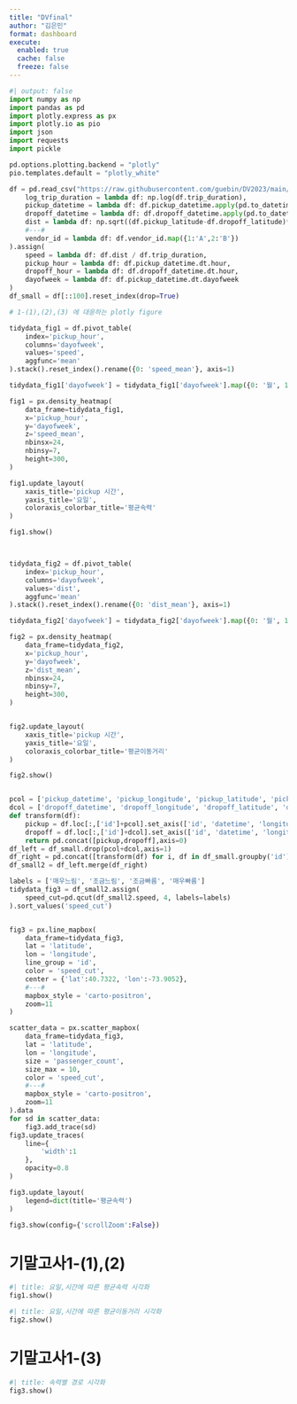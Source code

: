 ```yaml
---
title: "DVfinal"
author: "김은민"
format: dashboard
execute: 
  enabled: true
  cache: false
  freeze: false
---
```



```python
#| output: false
import numpy as np
import pandas as pd
import plotly.express as px
import plotly.io as pio
import json
import requests
import pickle

pd.options.plotting.backend = "plotly"
pio.templates.default = "plotly_white"

df = pd.read_csv("https://raw.githubusercontent.com/guebin/DV2023/main/posts/NYCTaxi.csv").assign(
    log_trip_duration = lambda df: np.log(df.trip_duration),
    pickup_datetime = lambda df: df.pickup_datetime.apply(pd.to_datetime),
    dropoff_datetime = lambda df: df.dropoff_datetime.apply(pd.to_datetime),
    dist = lambda df: np.sqrt((df.pickup_latitude-df.dropoff_latitude)**2 + (df.pickup_longitude-df.dropoff_longitude)**2),
    #---#
    vendor_id = lambda df: df.vendor_id.map({1:'A',2:'B'})
).assign(
    speed = lambda df: df.dist / df.trip_duration,
    pickup_hour = lambda df: df.pickup_datetime.dt.hour,
    dropoff_hour = lambda df: df.dropoff_datetime.dt.hour,
    dayofweek = lambda df: df.pickup_datetime.dt.dayofweek
)
df_small = df[::100].reset_index(drop=True)

# 1-(1),(2),(3) 에 대응하는 plotly figure

tidydata_fig1 = df.pivot_table(
    index='pickup_hour',
    columns='dayofweek',
    values='speed',
    aggfunc='mean'
).stack().reset_index().rename({0: 'speed_mean'}, axis=1)

tidydata_fig1['dayofweek'] = tidydata_fig1['dayofweek'].map({0: '월', 1: '화', 2: '수', 3: '목', 4: '금', 5: '토', 6: '일'})

fig1 = px.density_heatmap(
    data_frame=tidydata_fig1,
    x='pickup_hour',
    y='dayofweek',
    z='speed_mean',
    nbinsx=24,
    nbinsy=7,
    height=300,
)

fig1.update_layout(
    xaxis_title='pickup 시간',
    yaxis_title='요일',
    coloraxis_colorbar_title='평균속력'
)

fig1.show()



tidydata_fig2 = df.pivot_table(
    index='pickup_hour',
    columns='dayofweek',
    values='dist',
    aggfunc='mean'
).stack().reset_index().rename({0: 'dist_mean'}, axis=1)

tidydata_fig2['dayofweek'] = tidydata_fig2['dayofweek'].map({0: '월', 1: '화', 2: '수', 3: '목', 4: '금', 5: '토', 6: '일'})

fig2 = px.density_heatmap(
    data_frame=tidydata_fig2,
    x='pickup_hour',
    y='dayofweek',
    z='dist_mean',
    nbinsx=24,
    nbinsy=7,
    height=300,
)


fig2.update_layout(
    xaxis_title='pickup 시간',
    yaxis_title='요일',
    coloraxis_colorbar_title='평균이동거리'
)

fig2.show()


pcol = ['pickup_datetime', 'pickup_longitude', 'pickup_latitude', 'pickup_hour']
dcol = ['dropoff_datetime', 'dropoff_longitude', 'dropoff_latitude', 'dropoff_hour']
def transform(df):
    pickup = df.loc[:,['id']+pcol].set_axis(['id', 'datetime', 'longitude', 'latitude', 'hour'],axis=1).assign(type = 'pickup')
    dropoff = df.loc[:,['id']+dcol].set_axis(['id', 'datetime', 'longitude', 'latitude', 'hour'],axis=1).assign(type = 'dropoff')
    return pd.concat([pickup,dropoff],axis=0)
df_left = df_small.drop(pcol+dcol,axis=1)
df_right = pd.concat([transform(df) for i, df in df_small.groupby('id')]).reset_index(drop=True)
df_small2 = df_left.merge(df_right)

labels = ['매우느림', '조금느림', '조금빠름', '매우빠름']
tidydata_fig3 = df_small2.assign(
    speed_cut=pd.qcut(df_small2.speed, 4, labels=labels)
).sort_values('speed_cut')


fig3 = px.line_mapbox(
    data_frame=tidydata_fig3,
    lat = 'latitude',
    lon = 'longitude',
    line_group = 'id',
    color = 'speed_cut',
    center = {'lat':40.7322, 'lon':-73.9052},
    #---#
    mapbox_style = 'carto-positron',
    zoom=11   
)

scatter_data = px.scatter_mapbox(
    data_frame=tidydata_fig3,
    lat = 'latitude',
    lon = 'longitude',
    size = 'passenger_count',
    size_max = 10,
    color = 'speed_cut',
    #---#
    mapbox_style = 'carto-positron',
    zoom=11 
).data 
for sd in scatter_data: 
    fig3.add_trace(sd)
fig3.update_traces(
    line={
        'width':1
    },
    opacity=0.8
)

fig3.update_layout(
    legend=dict(title='평균속력')
)

fig3.show(config={'scrollZoom':False})

```

# 기말고사1-(1),(2)

```python
#| title: 요일,시간에 따른 평균속력 시각화        
fig1.show()
```

```python
#| title: 요일,시간에 따른 평균이동거리 시각화        
fig2.show()
```

# 기말고사1-(3)

```python
#| title: 속력별 경로 시각화
fig3.show()
```


